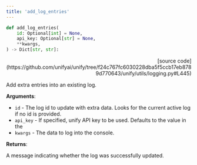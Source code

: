 ```yaml
---
title: 'add_log_entries'
---
```


```python
def add_log_entries(
    id: Optional[int] = None,
    api_key: Optional[str] = None,
    **kwargs,
) -> Dict[str, str]:
```

<p align="right">[source code](https://github.com/unifyai/unify/tree/f24c767fc6030228dba5f5ccb17eb8789d770643/unify/utils/logging.py#L445)</p>

Add extra entries into an existing log.

**Arguments**:

- `id` - The log id to update with extra data. Looks for the current active log if no id is provided.
- `api_key` - If specified, unify API key to be used. Defaults to the value in the
- `kwargs` - The data to log into the console.



**Returns**:

A message indicating whether the log was successfully updated.